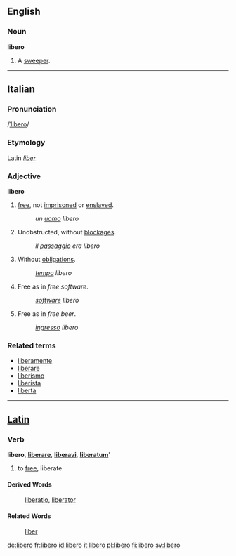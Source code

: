 {{see|libéro}}
==English==

===Noun===
'''libero'''
# {{soccer}} A [[sweeper]].
----


==Italian==
===Pronunciation===
/[[Pronunciation guide|ˈlibero]]/
===Etymology===
Latin ''[[liber]]''
===Adjective===
'''libero'''

# [[free]], not [[imprisoned]] or [[enslaved]].
#:''un [[uomo]] libero''
# Unobstructed, without [[blockage|blockages]].
#:''il [[passaggio]] era libero''
# Without [[obligation]]s.
#: ''[[tempo]] libero''
# Free as in ''free software''. 
#:''[[software]] libero''
# Free as in ''free beer''. 
#:''[[ingresso]] libero''

===Related terms===
*[[liberamente]]
*[[liberare]]
*[[liberismo]]
*[[liberista]]
*[[libertà]]

----

==[[Latin]]==
===Verb===
'''libero''', '''[[liberare]]''', '''[[liberavi]]''', '''[[liberatum]]''''

# to [[free]], liberate
====Derived Words====
: [[liberatio]], [[liberator]]
====Related Words====
: [[liber]]

[[de:libero]]
[[fr:libero]]
[[id:libero]]
[[it:libero]]
[[pl:libero]]
[[fi:libero]]
[[sv:libero]]